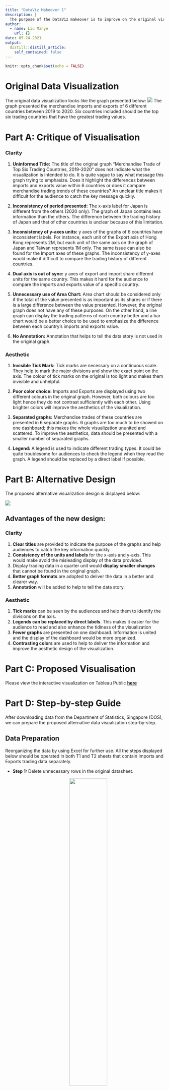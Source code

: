 ```yaml
---
title: "DataViz Makeover 1"
description: |
  The purpose of the DataViz makeover is to improve on the original visualization. The limitations of the original graph will be pointed out. An alternative data to solve the original issues. The data used in this DataViz Makeover is provided by the [**Department of Statistics, Singapore (DOS)**](https://www.singstat.gov.sg/find-data/search-by-theme/trade-and-investment/merchandise-trade/latest-data). 
author:
  - name: Liu Manye
    url: {}
date: 05-24-2021
output:
  distill::distill_article:
    self_contained: false
---
```



```r
knitr::opts_chunk$set(echo = FALSE)
```

# Original Data Visualization

The original data visualization looks like the graph presented below:
![](img/image01.jpg)
The graph presented the merchandise imports and exports of 6 different countries between 2019 to 2020. Six countries included should be the top six trading countries that have the greatest trading values. 


# Part A: Critique of Visualisation

### Clarity

1. **Uninformed Title:** The title of the original graph “Merchandise Trade of Top Six Trading Countries, 2019-2020” does not indicate what the visualization is intended to do. It is quite vague to say what message this graph trying to emphasize. Does it highlight the differences between imports and exports value within 6 countries or does it compare merchandise trading trends of these countries? An unclear title makes it difficult for the audience to catch the key message quickly. 

2. **Inconsistency of period presented:** The x-axis label for Japan is different from the others (2020 only). The graph of Japan contains less information than the others. The difference between the trading history of Japan and that of other countries is unclear because of this limitation.

3. **Inconsistency of y-axes units:** y axes of the graphs of 6 countries have inconsistent labels. For instance, each unit of the Export axis of Hong Kong represents 2M, but each unit of the same axis on the graph of Japan and Taiwan represents 1M only. The same issue can also be found for the Import axes of these graphs. The inconsistency of y-axes would make it difficult to compare the trading history of different countries.

4. **Dual axis is out of sync:** y axes of export and import share different units for the same country. This makes it hard for the audience to compare the imports and exports value of a specific country.

5. **Unnecessary use of Area Chart:** Area chart should be considered only if the total of the value presented is as important as its shares or if there is a large difference between the value presented. However, the original graph does not have any of these purposes. On the other hand, a line graph can display the trading patterns of each country better and a bar chart would be a better choice to be used to emphasize the difference between each country’s imports and exports value. 

6. **No Annotation:** Annotation that helps to tell the data story is not used in the original graph.


### Aesthetic

1. **Invisible Tick Mark:** Tick marks are necessary on a continuous scale. They help to mark the major divisions and show the exact point on the axis. The colour of tick marks on the original is too light and makes them invisible and unhelpful. 

2. **Poor color choice:** Imports and Exports are displayed using two different colours in the original graph. However, both colours are too light hence they do not contrast sufficiently with each other. Using brighter colors will improve the aesthetics of the visualization. 

3. **Separated graphs:** Merchandise trades of these countries are presented in 6 separate graphs. 6 graphs are too much to be showed on one dashboard; this makes the whole visualization ununited and scattered. To improve the aesthetics, data should be presented with a smaller number of separated graphs.

4. **Legend:** A legend is used to indicate different trading types. It could be quite troublesome for audiences to check the legend when they read the graph. A legend should be replaced by a direct label if possible.



# Part B: Alternative Design

The proposed alternative visualization design is displayed below:

![](img/image02.jpg)

## Advantages of the new design: 

### Clarity

1. **Clear titles** are provided to indicate the purpose of the graphs and help audiences to catch the key information quickly.
2. **Consistency of the units and labels** for the x-axis and y-axis. This would make avoid the misleading display of the data provided.
3. Display trading data in a quarter unit would **display smaller changes** that cannot be found in the original graph.
4. **Better graph formats** are adopted to deliver the data in a better and clearer way. 
5. **Annotation** will be added to help to tell the data story.

### Aesthetic

1. **Tick marks** can be seen by the audiences and help them to identify the divisions on the axis.
2. **Legends can be replaced by direct labels**. This makes it easier for the audience to read and also enhance the tidiness of the visualization
3. **Fewer graphs** are presented on one dashboard. Information is united and the display of the dashboard would be more organized.
4. **Contrasting colors** are used to help to deliver the information and improve the aesthetic design of the visualization. 



# Part C: Proposed Visualisation

Please view the interactive visualization on Tableau Public [**here**](https://public.tableau.com/app/profile/manye.liu/viz/DataVisualization_16223090271340/Finallook)



# Part D: Step-by-step Guide
After downloading data from the Department of Statistics, Singapore (DOS), we can prepare the proposed alternative data visualization step-by-step.

## Data Preparation
Reorganizing the data by using Excel for further use. All the steps displayed below should be operated in both T1 and T2 sheets that contain Imports and Exports trading data separately.

* **Step 1:** Delete unnecessary rows in the original datasheet.
<center>
![](img/image03.jpg){width=50%}
<center>


* **Step 2:** Rename undesired data
Since this DataViz Makeover will only focus on the merchandise trade of the top 6 countries (Mainland China, Malaysia, United States. Taiwan, Japan, and Hong Kong) from the beginning of 2019 to the end of 2020, undesired data should be removed until the sheets look like the image below:
![](img/image04.jpg)


* **Step 3:** Reorganizing data in a new sheet
Tableau recognizes variables by column. Because of this feature, the original data needs to be reorganized. First of all, we need to create a new worksheet named 'Data' in the original excel file.  Add new headers in the Datasheet. There will be in total 4 variables and we should name them “Country”, “Time”, “Imports (K)”, and “Exports (K)”. “K” in the header stands for Thousand Dollars.
Copy data from the original sheets and paste them into Data under corresponding headers. Remember to select the Transpose option while pasting.
In order to let Tableau recognizes the "Time" variable as Date, we need to make sure data under the Time header is in the format of Date.
<center>
![](img/image05.jpg){width=50%}
<center>


* **Step 4:** Delete undesired sheets
Delete Content, T1, and T2 from the file. Only the sheet 'Data' should be kept.


## Importing Data into Tableau

* **Step 1:** Open Excel file in Tableau
After open Tableau, select File from panel above to open the file we prepared:


* **Step 2:** Change the data type
Making sure all the variables are in the correct data types.
‘Country’ should be a string format, recognized as Geographic role in Country. ‘Time’ should be recognized as Date. Exports (K) and Imports (K) should in the format of Number (whole).
<center>
![](img/image07.jpg){width=50%}
<center>
